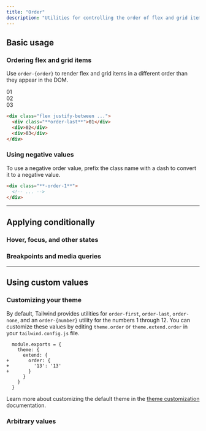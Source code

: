 ```yaml
---
title: "Order"
description: "Utilities for controlling the order of flex and grid items."
---
```




## Basic usage

### Ordering flex and grid items

Use `order-{order}` to render flex and grid items in a different order than they appear in the DOM.

<Example>
  <div class="flex justify-between font-mono text-white text-sm font-bold leading-6">
    <div class="w-14 h-14 rounded-lg flex items-center justify-center bg-sky-500 shadow-lg order-last">01</div>
    <div class="w-14 h-14 rounded-lg flex items-center justify-center bg-sky-500 shadow-lg">02</div>
    <div class="w-14 h-14 rounded-lg flex items-center justify-center bg-sky-500 shadow-lg">03</div>
  </div>
</Example>

```html
<div class="flex justify-between ...">
  <div class="**order-last**">01</div>
  <div>02</div>
  <div>03</div>
</div>
```

### Using negative values

To use a negative order value, prefix the class name with a dash to convert it to a negative value.

```html
<div class="**-order-1**">
  <!-- ... -->
</div>
```

---

## <Heading ignore>Applying conditionally</Heading>

### <Heading ignore>Hover, focus, and other states</Heading>

<HoverFocusAndOtherStates defaultClass="order-first" featuredClass="order-last" />

### <Heading ignore>Breakpoints and media queries</Heading>

<BreakpointsAndMediaQueries defaultClass="order-first" featuredClass="order-last" />

---

## Using custom values

### Customizing your theme

By default, Tailwind provides utilities for `order-first`, `order-last`, `order-none`, and an `order-{number}` utility for the numbers 1 through 12. You can customize these values by editing `theme.order` or `theme.extend.order` in your `tailwind.config.js` file.

```diff-js tailwind.config.js
  module.exports = {
    theme: {
      extend: {
+       order: {
+         '13': '13'
+       }
      }
    }
  }
```

Learn more about customizing the default theme in the [theme customization](/docs/theme#customizing-the-default-theme) documentation.

### Arbitrary values

<ArbitraryValues property="order" featuredClass="order-[13]" />

